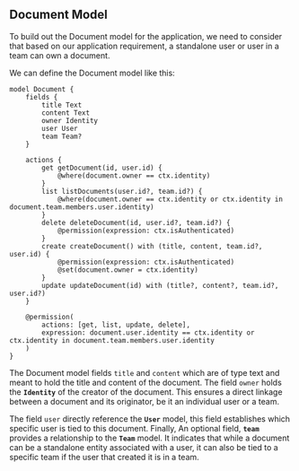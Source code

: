 ## Document Model

To build out the Document model for the application, we need to consider that based on our application requirement, a standalone user or user in a team can own a document.

We can define the Document model like this:

```keel
model Document {
    fields {
        title Text
        content Text
        owner Identity
        user User
        team Team?
    }

    actions {
        get getDocument(id, user.id) {
            @where(document.owner == ctx.identity)
        }
        list listDocuments(user.id?, team.id?) {
            @where(document.owner == ctx.identity or ctx.identity in document.team.members.user.identity)
        }
        delete deleteDocument(id, user.id?, team.id?) {
            @permission(expression: ctx.isAuthenticated)
        }
        create createDocument() with (title, content, team.id?, user.id) {
            @permission(expression: ctx.isAuthenticated)
            @set(document.owner = ctx.identity)
        }
        update updateDocument(id) with (title?, content?, team.id?, user.id?)
    }

    @permission(
        actions: [get, list, update, delete],
        expression: document.user.identity == ctx.identity or ctx.identity in document.team.members.user.identity
    )
}
```

The Document model fields `title` and `content` which are of type text and meant to hold the title and content of the document. The field `owner` holds the **`Identity`** of the creator of the document. This ensures a direct linkage between a document and its originator, be it an individual user or a team.

The field `user` directly reference the **`User`** model, this field establishes which specific user is tied to this document. Finally, An optional field, **`team`** provides a relationship to the **`Team`** model. It indicates that while a document can be a standalone entity associated with a user, it can also be tied to a specific team if the user that created it is in a team.
